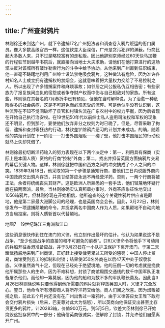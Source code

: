```yaml
---
---
---
```

title: 广州查封鸦片
---



林则徐还未到达广州，就下令逮捕17名广州犯法者和调查卷入鸦片贩运的衙门属员。像大多数高级官员一样，这位钦差大臣深信，广州是贪污犯罪的渊薮。行商比起大多数人来，只不过是略较富有的走私贩。因此他辞别京师经过60天快马加鞭的行程驻节到越华书院后，就直接向当地士大夫求助，请他们在他打算进行的这场坚决反对该城所有敲诈勒索行为的斗争中给予协助。从他来到广州直到任职结束，他一直毫不踌躇地利用广州绅士设法禁绝吸食鸦片。这种做法有危险，因为准许各村知名人士成立拥有逮捕权的禁烟会，这就意味着把大量权力交给了不易控制之人。所以出现了许多错捕案件和麻烦事故；如邻居之间公报私仇互相告密；有些家族为了报复族间血仇的宿怨或者争夺财产权而中伤与自己相敌对的家族。所有这些，林则徐在其著名的7月奏折中已有预见，但他在当时解释说，为了治愈一种危险得多的社会病症，这是不可避免而必须忍受的流弊。可是他似乎没有认识到，这种流弊在不知不觉间破坏了县官和村镇名流在广东农村中的权力平衡，因为后者现在开始自己执行治安权。在19世纪50年代以前绅士私人盗用司法权和军权的现象还不明显，但到那时，要使他们放弃非分之权则为时已晚了。但是，尽管采取了拘留、逮捕和查封等狂热的行动，林钦差铲除鸦片恶习的计划并未成功。的确，随着他的禁烟计划在下一阶段——打击外国烟贩——碰了壁，他打击本国烟民的行动也就马上失却凭借了。

林则徐最初切断洋药输入的努力表现在以下两个决定中：第一，利用具有保商（实际上是本国人质）资格的行商“控制”外商；第二，找出并扣留英国方面搞鸦片交易的幕后关键人物。这样，林则徐就把中国和西方之间的冲突搞成了个人之间的冲突。1839年3月18日，他采取的第一个步骤是通知行商，要他们三日内说服外商向中国政府交出鸦片存货，并具甘结答应永远不再经营洋药。否则，一两个行商将被正法，余者将统统丧失其财产。这是欧洲人所熟悉的一套手法，他们轻蔑地怀疑行商在搞两面派。最后，当林则徐确实认真照章办事时，外商答应象征性地交出1056箱鸦片。但林则徐现在开始相信，他所追查的这个关键性鸦片供应者是颠地，他是第二家最大港脚公司的经理，也是英国商会会长。因此，3月22日，林则徐发布一项逮捕颠地的命令，并捉拿两名中国商人作为人质，如果颠地不自动向地方当局投案，则将人质斩首以代替颠地。



地图7　19世纪珠江三角洲和江口

这些消息很快传到住在澳门的义律，他立刻作出最坏的估计。他认为如果说这不是战争，“至少也是战争的直接的和不可避免的前奏”。[28]义律命令将他手下可动用的兵船开往香港准备应战，并于3月23日在一小队护卫保护下离开澳门，于第二天耀武扬威地来到广州商馆，正好赶上接受律劳卑过去所受的惩罚：中国人停止贸易，商馆受到劳工的抵制和封锁；结果使350名外商在以后47天中处于奴隶状态。义律虽然勇气十足，但现在已经处于绝望境地。他的压倒一切的考虑就是挽救他所属那些人的生命，因为不难料想，封锁了商馆周围交通线的数千中国军队正准备屠杀他们，而他却一筹莫展，因为他的船和为数不多的军队鞭长莫及。因此当3月26日林则徐说明只要他得到他所需要的鸦片就将释放英国人时，义律才完全放心。翌日，他命令所有港脚商人将所存洋药交给他。商人们闻之欣喜。因为烟贩被捕之后，前此五个月内还没有在广州出售过一箱鸦片。由于义律答应女王陛下政府会交付鸦片损失（后来，巴麦尊对此大为恼怒），所以英商向他保证交出甚至比存货更多的鸦片，计20283箱，价值900万元。到5月5日，钦差大臣林则徐已开始烧毁这批存货中的一部分；他确信英商很诚实，便解除了封锁，并允许他们自愿离开广州。